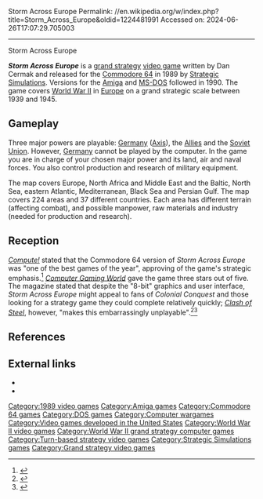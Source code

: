 Storm Across Europe
Permalink: //en.wikipedia.org/w/index.php?title=Storm_Across_Europe&oldid=1224481991
Accessed on: 2024-06-26T17:07:29.705003



------
Storm Across Europe
{{Refimprove|date=February 2014}}

{{Infobox video game
|title= Storm Across Europe
|image= Storm Across Europe Coverart.png
|caption= 
|developer= [[Strategic Simulations]]
|publisher= [[Strategic Simulations]]
|designer= Dan Cermak
|series= 
|engine= 
|released= 1989 (C64)<br>1990 (Amiga, PC)
|genre= [[Turn-based strategy]]
|modes= single-player
|platforms= [[Commodore 64]] (original)<br>[[Amiga]], [[MS-DOS]]
}}

'''''Storm Across Europe''''' is a [[grand strategy wargame|grand strategy]] [[video game]] written by Dan Cermak and released for the [[Commodore 64]] in 1989 by [[Strategic Simulations]]. Versions for the [[Amiga]] and [[MS-DOS]] followed in 1990. The game covers [[World War II]] in [[Europe]] on a grand strategic scale between 1939 and 1945.

==Gameplay==
Three major powers are playable: [[Nazi Germany|Germany]] ([[Axis powers|Axis]]), the [[Allies of World War II|Allies]] and the [[Soviet Union]]. However, [[Nazi Germany|Germany]] cannot be played by the computer. In the game you are in charge of your chosen major power and its land, air and naval forces. You also control production and research of military equipment.

The map covers Europe, North Africa and Middle East and the Baltic, North Sea, eastern Atlantic, Mediterranean, Black Sea and Persian Gulf. The map covers 224 areas and 37 different countries. Each area has different terrain (affecting combat), and possible manpower, raw materials and industry (needed for production and research).

==Reception==
''[[Compute!]]'' stated that the Commodore 64 version of ''Storm Across Europe'' was "one of the best games of the year", approving of the game's strategic emphasis.<ref name="randall198912">{{Cite magazine |last=Randall |first=Neil |date=December 1989 |title=64/128 |url=https://archive.org/stream/1989-12-compute-magazine/Compute_Issue_115_1989_Dec#page/n13/mode/2up |magazine=Compute! |pages=12,14}}</ref> ''[[Computer Gaming World]]'' gave the game three stars out of five. The magazine stated that despite the "8-bit" graphics and user interface, ''Storm Across Europe'' might appeal to fans of ''Colonial Conquest'' and those looking for a strategy game they could complete relatively quickly; ''[[Clash of Steel]]'', however, "makes this embarrassingly unplayable".{{r|brooks199010}}<ref name="brooks199112">{{cite magazine | url=http://www.cgwmuseum.org/galleries/index.php?year=1991&pub=2&id=89 | title=Computer Strategy and Wargames: The 1900-1950 Epoch / Part II (M-Z) of an Annotated Paiktography | magazine=Computer Gaming World | date=December 1991 | accessdate=18 November 2013 | author=Brooks, M. Evan | pages=126}}</ref><ref name="brookssurvey199310">{{cite magazine | url=http://www.cgwmuseum.org/galleries/index.php?year=1993&pub=2&id=111 | title=Brooks' Book Of Wargames: 1900-1950, R-Z | magazine=Computer Gaming World | date=October 1993 | accessdate=26 March 2016 | author=Brooks, M. Evan | pages=144–148}}</ref>

==References==
{{Reflist|refs=
<ref name="brooks199010">{{cite magazine | url=http://www.cgwmuseum.org/galleries/index.php?year=1990&pub=2&id=75 | title=Storm Across Europe | magazine=Computer Gaming World | date=October 1990 | accessdate=16 November 2013 | author=Brooks, M. Evan | pages=10 |issue=75}}</ref></references>
}}

==External links==
*{{lemon64 game|id=3111|name=Storm Across Europe}}
*{{abime|id=2126}}

[[Category:1989 video games]]
[[Category:Amiga games]]
[[Category:Commodore 64 games]]
[[Category:DOS games]]
[[Category:Computer wargames]]
[[Category:Video games developed in the United States]]
[[Category:World War II video games]]
[[Category:World War II grand strategy computer games]]
[[Category:Turn-based strategy video games]]
[[Category:Strategic Simulations games]]
[[Category:Grand strategy video games]]